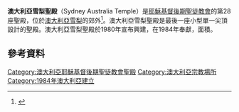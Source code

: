 {{Infobox religious building
| 名字 = 澳大利亞雪梨聖殿
| 圖片 = Carlingford ldstemple.jpg
| 圖片說明 = Sydney Australia Temple
| 地圖 =
| 地圖尺寸 =
| 地圖說明 =
| 坐標 = {{coord|33|46|32.22119|S|151|3|2.131199|E|type:landmark_region:AU|display=title}}
| 宗教 = [[基督教|基督教]]
| 位置 =
| 神 =
| 宗教禮儀 =
| 派別 = [[耶穌基督後期聖徒教會|耶穌基督後期聖徒教會]]
| 節日 =
| 小區 =
| 分區 =
| 基層政權 = [[雪梨_(城市)|雪梨]]
| 區 =
| 領地 =
| 地方行政區 =
| 州 = [[新南威爾斯州|新南威爾斯州]]
| 省 =
| 地區 =
| 國家 = [[澳大利亞|澳大利亞]]
| 行政 =
| 開光年份 =
| 狀態 =
| 傳統稱號 =
| 所有者 =
| 領導 =
| 婆多羅迦 =
| 主保聖人 =
| 官方網站 =
| 建築師 =
| 建築類型 =
| 建築風格 = 
| 建築材料 =
| 建立者 =
| 資助者 =
| 總承包商 =
| 建立日期 =
| 奠基 = 1982年8月13日由布司·麥康基長老主待
| 竣工 = 1984年9月20日至23日由戈登·興格萊會長奉獻
| 建設成本 =
| 毀壞 =
| 正立面朝向 =
| 容納人數 =
| 長度 =
| 寬度 =
| 中殿寬度 =
| 內部面積 = 2850平方公尺
| 最高高度 =
| 穹頂 =
| 外穹頂高度 =
| 內穹頂高度 =
| 外穹頂直徑 =
| 內穹頂直徑 =
| 宣禮塔 =
| 宣禮塔高度 =
| 尖塔 =
| 尖塔高度 = 
| 場地面積 = 1.2公頃
| 寺廟 =
| 紀念碑 =
| 神社 =
| 碑銘 =
| 海拔 =
| 官方名稱1 =
| 類型1 =
| 標準1 =
| 指定日期1 =
| 父列表1 =
| 參考編號1 =
| 官方名稱2 =
| 類型2 =
| 標準2 =
| 指定日期2 =
| 父列表2 = 
| 參考編號2 = 28
}}

'''澳大利亞雪梨聖殿'''（Sydney Australia Temple）是[[耶穌基督後期聖徒教會|耶穌基督後期聖徒教會]]的第28座聖殿，位於[[澳大利亞|澳大利亞]][[悉尼|雪梨]]的郊外<ref>{{citation |contribution= LDS Scene |journal= [[Ensign_(LDS_magazine)|Ensign]] |date= November 1985 |url= http://www.lds.org/ensign/1985/11/news-of-the-church/lds-scene |title= 存档副本 |accessdate= 2016-04-21 |archive-date= 2015-10-22 |archive-url= https://web.archive.org/web/20151022010309/https://www.lds.org/ensign/1985/11/news-of-the-church/lds-scene |dead-url= no }}</ref>。澳大利亞雪梨聖殿是最後一座小型單一尖頂設計的聖殿。澳大利亞雪梨聖殿於1980年宣布興建，在1984年奉獻，面積{{convert|30677|sqft}}。

==參考資料==
{{Reflist}}

{{耶穌基督後期聖徒教會聖殿}}

[[Category:澳大利亞耶穌基督後期聖徒教會聖殿|Category:澳大利亞耶穌基督後期聖徒教會聖殿]]
[[Category:澳大利亞宗教場所|Category:澳大利亞宗教場所]]
[[Category:1984年澳大利亞建立|Category:1984年澳大利亞建立]]


{{Religion-buil-stub}}